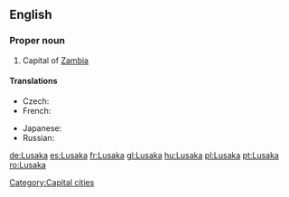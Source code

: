 ==English==
{{wikipedia}}

===Proper noun===
{{en-proper noun}}

# Capital of [[Zambia]]

====Translations====
{{trans-top|capital of Zambia}}
* Czech: {{t-|cs|Lusaka|f}}
* French: {{t+|fr|Lusaka}}
{{trans-mid}}
* Japanese: {{t-|ja|ルサカ|tr=Rusaka}}
* Russian: {{t|ru|Лусака|f|tr=Lusáka|sc=Cyrl}}
{{trans-bottom}}

[[Category:Capital cities]]

[[de:Lusaka]]
[[es:Lusaka]]
[[fr:Lusaka]]
[[gl:Lusaka]]
[[hu:Lusaka]]
[[pl:Lusaka]]
[[pt:Lusaka]]
[[ro:Lusaka]]